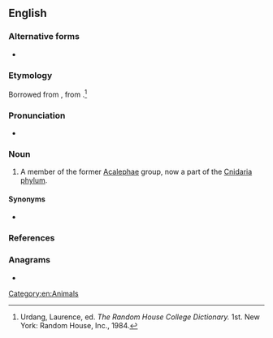 ==English==

===Alternative forms===
* {{l|en|acalephe}}

===Etymology===
Borrowed from {{bor|en|la|acalephe}}, from {{der|en|grc|ἀκαλήφη||stinging nettle}}.<ref name=RHD>Urdang, Laurence, ed. ''The Random House College Dictionary.'' 1st. New York: Random House, Inc., 1984.</ref>

===Pronunciation===
* {{a|US}} {{IPA|en|/ˌæk.əˈlɜf/}}

===Noun===
{{en-noun}}

# {{lb|en|dated}} A member of the former [[Acalephae]] group, now a part of the [[Cnidaria]] [[phylum]].

====Synonyms====
* {{sense|member of Acalephe}} {{l|en|acalephan}}

===References===
<references/>

===Anagrams===
* {{anagrams|en|a=aacehlp|acephal|halpace}}

[[Category:en:Animals]]